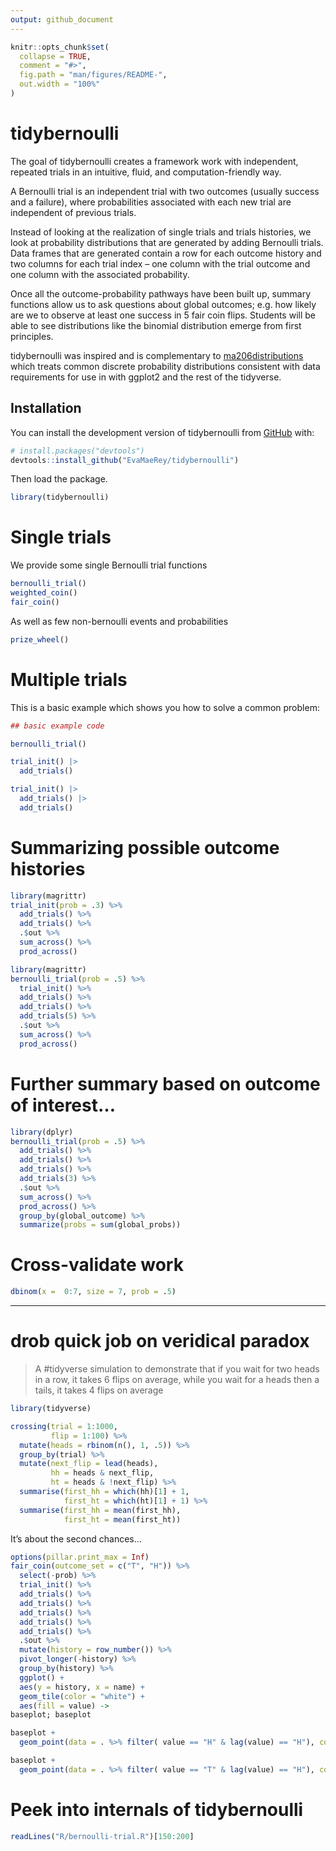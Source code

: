 ```yaml
---
output: github_document
---
```


<!-- README.md is generated from README.Rmd. Please edit that file -->

```r
knitr::opts_chunk$set(
  collapse = TRUE,
  comment = "#>",
  fig.path = "man/figures/README-",
  out.width = "100%"
)
```

# tidybernoulli

<!-- badges: start -->
<!-- badges: end -->

The goal of tidybernoulli creates a framework work with independent, repeated trials in an intuitive, fluid, and computation-friendly way.

A Bernoulli trial is an independent trial with two outcomes (usually success and a failure), where probabilities associated with each new trial are independent of previous trials. 

Instead of looking at the realization of single trials and trials histories, we look at probability distributions that are generated by adding Bernoulli trials. Data frames that are generated contain a row for each outcome history and two columns for each trial index -- one column with the trial outcome and one column with the associated probability.  

Once all the outcome-probability pathways have been built up, summary functions allow us to ask questions about global outcomes; e.g. how likely are we to observe at least one success in 5 fair coin flips. Students will be able to see distributions like the binomial distribution emerge from first principles.  

tidybernoulli was inspired and is complementary to [ma206distributions](https://evamaerey.github.io/ma206distributions/) which treats common discrete probability distributions consistent with data requirements for use in with ggplot2 and the rest of the tidyverse.

## Installation

You can install the development version of tidybernoulli from [GitHub](https://github.com/) with:

``` r
# install.packages("devtools")
devtools::install_github("EvaMaeRey/tidybernoulli")
```

Then load the package.

```r
library(tidybernoulli)
```

# Single trials

We provide some single Bernoulli trial functions

```r
bernoulli_trial()
weighted_coin()
fair_coin()
```

As well as few non-bernoulli events and probabilities

```r
prize_wheel()
```

# Multiple trials

This is a basic example which shows you how to solve a common problem:

```r
## basic example code
```


```r
bernoulli_trial()

trial_init() |>
  add_trials()

trial_init() |>
  add_trials() |>
  add_trials() 
```


# Summarizing possible outcome histories

```r
library(magrittr)
trial_init(prob = .3) %>%
  add_trials() %>%
  add_trials() %>%
  .$out %>%
  sum_across() %>%
  prod_across()
```



```r
library(magrittr)
bernoulli_trial(prob = .5) %>%
  trial_init() %>% 
  add_trials() %>%
  add_trials() %>%
  add_trials(5) %>%
  .$out %>%
  sum_across() %>%
  prod_across()
```

# Further summary based on outcome of interest...

```r
library(dplyr)
bernoulli_trial(prob = .5) %>%
  add_trials() %>% 
  add_trials() %>%
  add_trials() %>%
  add_trials(3) %>%
  .$out %>%
  sum_across() %>%
  prod_across() %>%
  group_by(global_outcome) %>%
  summarize(probs = sum(global_probs))

```

# Cross-validate work

```r
dbinom(x =  0:7, size = 7, prob = .5)

```

---

# drob quick job on veridical paradox

> A #tidyverse simulation to demonstrate that if you wait for two heads in a row, it takes 6 flips on average, while you wait for a heads then a tails, it takes 4 flips on average


```r
library(tidyverse)

crossing(trial = 1:1000,
         flip = 1:100) %>% 
  mutate(heads = rbinom(n(), 1, .5)) %>% 
  group_by(trial) %>% 
  mutate(next_flip = lead(heads),
         hh = heads & next_flip,
         ht = heads & !next_flip) %>% 
  summarise(first_hh = which(hh)[1] + 1, 
            first_ht = which(ht)[1] + 1) %>% 
  summarise(first_hh = mean(first_hh),
            first_ht = mean(first_ht))

```

It's about the second chances... 

```r
options(pillar.print_max = Inf)
fair_coin(outcome_set = c("T", "H")) %>% 
  select(-prob) %>% 
  trial_init() %>% 
  add_trials() %>% 
  add_trials() %>% 
  add_trials() %>%
  add_trials() %>%
  add_trials() %>%
  .$out %>% 
  mutate(history = row_number()) %>% 
  pivot_longer(-history) %>% 
  group_by(history) %>% 
  ggplot() + 
  aes(y = history, x = name) + 
  geom_tile(color = "white") + 
  aes(fill = value) ->
baseplot; baseplot

baseplot + 
  geom_point(data = . %>% filter( value == "H" & lag(value) == "H"), color = "darkred") 

baseplot + 
  geom_point(data = . %>% filter( value == "T" & lag(value) == "H"), color = "darkred")
```

# Peek into internals of tidybernoulli

```r
readLines("R/bernoulli-trial.R")[150:200]
```

